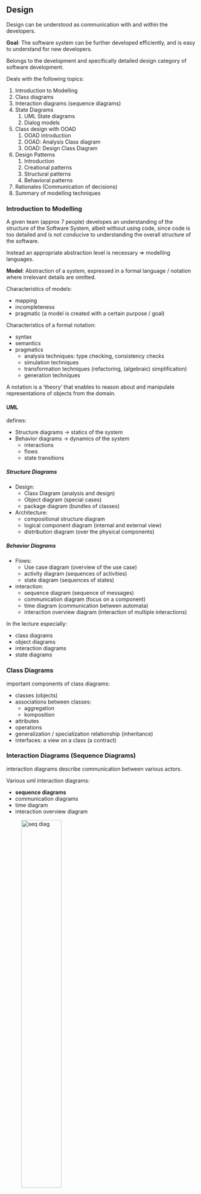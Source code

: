 ## Design

Design can be understood as communication with and within the developers. 

**Goal**: The software system can be further developed efficiently, and is easy to understand for new 
developers. 

Belongs to the development and specifically detailed design category of software development.

Deals with the following topics:

1. Introduction to Modelling 
2. Class diagrams
3. Interaction diagrams (sequence diagrams)
4. State Diagrams 
   1. UML State diagrams
   2. Dialog models
5. Class design with OOAD
   1. OOAD introduction
   2. OOAD: Analysis Class diagram
   3. OOAD: Design Class Diagram
6. Design Patterns
   1. Introduction
   2. Creational patterns
   3. Structural patterns
   4. Behavioral patterns
7. Rationales (Communication of decisions)
8. Summary of modelling techniques

### Introduction to Modelling

A given team (approx 7 people) developes an understanding of the structure of the Software System,
albeit without using code, since code is too detailed and is not conducive to understanding the overall 
structure of the software.

Instead an appropriate abstraction level is necessary $\Rightarrow$ modelling languages.

**Model**: Abstraction of a system, expressed in a formal language / notation where irrelevant details are omitted.

Characteristics of models:

* mapping
* incompleteness
* pragmatic (a model is created with a certain purpose / goal)

Characteristics of a formal notation:

* syntax
* semantics
* pragmatics
  * analysis techniques: type checking, consistency checks
  * simulation techniques
  * transformation techniques (refactoring, (algebraic) simplification)
  * generation techniques

A notation is a 'theory' that enables to reason about and manipulate representations of objects
from the domain. 

#### UML

defines: 

* Structure diagrams $\rightarrow$ statics of the system
* Behavior diagrams $\rightarrow$ dynamics of the system
  * interactions 
  * flows 
  * state transitions

##### Structure Diagrams

* Design:
  * Class Diagram (analysis and design)
  * Object diagram (special cases)
  * package diagram (bundles of classes)
* Architecture:
  * compositional structure diagram
  * logical component diagram (internal and external view)
  * distribution diagram (over the physical components)

##### Behavior Diagrams

* Flows:
  * Use case diagram (overview of the use case)
  * activity diagram (sequences of activities)
  * state diagram (sequences of states)
* interaction:
  * sequence diagram (sequence of messages)
  * communication diagram (focus on a component)
  * time diagram (communication between automata)
  * interaction overview diagram (interaction of multiple interactions)

In the lecture especially:

* class diagrams
* object diagrams
* interaction diagrams
* state diagrams


### Class Diagrams 

important components of class diagrams:

* classes (objects)
* associations between classes:
  * aggregation
  * komposition
* attributes
* operations
* generalization / specialization relationship (inheritance)
* interfaces: a view on a class (a contract)


### Interaction Diagrams (Sequence Diagrams)

interaction diagrams describe communication between various actors.

Various uml interaction diagrams:

* **sequence diagrams**
* communication diagrams
* time diagram
* interaction overview diagram

![seq diag](./imgs/seq-diag-synch.png){width=50%}

### State Diagrams

### Class Design with OOAD

Steps of the software process:

1. analysis and specification: gathering and representing requirements
2. **design**: structure and architecture of the software is defined
3. coding: implementation of the end product in detail. 

Design has the following goals:

1. partitioning the system into manageable units
2. laying out a structure: relationship between the units / parts that make up the whole system
3. hierarchical partitioning: abstraction that helps understand and maintain a large software system

results from requirements:

* Domain / Interaction data diagram: specification of the data in detail
* SFs or UCs: specification of functionality / how functionality is carried out
* Workspaces (UI-Structure): How and where is the data & SF represented and provided for the user, 
  as well as the navigation between the workspaces.
* View (Virtual Window): the mockup of the GUI

Consideration when making design decisions:

* Data management classes: implementation of domain / interaction data diagram
  * which data which classes? 
  * can some entities be directly taken as classes?
  * what operations are necessary?
  * how is data storage implemented?
* Classes for internal processing: Implementation of SFs
  * how are SFs implemented / distributed among operations of which classes? 
    (note that SFs do not generally correspond to individual operations, but are combinations of multiple ops)
* UI classes: Implement the views (virtual windows) and the navigation from the UI-structure.
  
#### Design Principles: Cohesion and Coupling

##### Cohesion

A measure of or degree to how much the elements of a component belong together.

**Goal**: high cohesion, i.e. elements within a module or component belong together strongly,
are highly interdependent $\Rightarrow$ good for maintenance. 

We can't easily partition a highly cohesive module into subparts, where the subparts are independent of each other.

How to achieve high cohesion:

* principles of object orientation (data encapsulation)
* using appropriate design patterns for coupling and decoupling

##### Coupling 

A measure of the degree of how strongly different components depend on one another. 

**Goal**: low coupling, i.e. low interdependence between different components

Low coupling is good for performance (communication is simpler)

how to reduce coupling:

* interface coupling: information exchange takes place only via interfaces. 
* components should call other components as little as possible
* data coupling should be avoided: no shared data among different components
* structure coupling should avoided: no shared structure among different components

Simple and complex operations:

* Simple operation: only direct access of attributes (class access it's own attributues)
* Complex operation: direct as well as indirect access of attributes (indirect access: class A access attributes of class B)
  * increase coupling
  * hinder cohesion

Complex operations should therefore be split up in smaller operations, or encapsulated in own class whose data they access. 

#### OOAD 

Object-oriented analysis & design $\Rightarrow$ systematic development of the design model

the process of: requirements $\Rightarrow$ class diagram:

* what decision should be made and how?
* what classes are needed, with what operations and attributes should the classes be equipped? 

OOAD 2 step method:

1. Analysis class model: defines class structure based on the requirements
2. Design class model: concrete implementation of the analysis class model using
   frameworks, libraries and concrete classes, taking design goals, especially NFRs. 

##### Analysis Class Model / Diagram

4 Steps:

1. Determine classes, attributes, and association from the requirements, with appropriate names.
2. Determine the operations of the classes: distribute basic operations and SFs as methods (operations) in classes,
   taking high cohesion and low coupling into account.
3. Determine complex associations and inheritance relationships
4. Consolidate the class diagram: possibly dissolve interaction / ui classes, consolidate associations.

3 types of classes:

1. entity class: describes objects with permanent existence
   * e.g.: film, actor. 
2. control class: describes processes. SFs are initially modelled as such. Serve as placeholder for complex operations, 
   ultimately are dissolved and distributed as methods among various appropriate classes
3. boundary / interaction / dialogue class: bundles data and operations that are provided on the UI.

###### Step 1

Goal: Determine / derive classes from the requirements

Rules:

1. Entity classes: 
   * Entities from the data diagram become entity classes, e.g. film and actor.
   * associations from the data diagram become the associates between the classes
2. Control classes:
   * SF are initially modelled as such
   * control classes are linked to the entity classes, whose attributes they access
   * control classes are linked to other control classes, which they cooperate with. 
3. Boundary classes:
   * Workspaces $\Rightarrow$ boundary classes
   * are linked to the entity classes, that are displayed in the workspace
   * are linked to the control classes of the SFs that are provided on the UI interface. 
   * navigation between workspaces $\Rightarrow$ links / associations between boundary classes.   

###### Step 2

Goal: Determine the operations of the classes, dissolve control classes by distributing them among the various
classes as methods. (occasionally a control class can be retained as a concrete class)

Rules:

1. Dissolve control classes by distributing them among entity and dialogue classes: 
    1. canonical solution: if control class operates only on the attributes of a single class, it becomes a method in that class.
    2. simple solution: if multiple classes are involved, but the input and output are associated to one class respectively, then the
      the control class can be ... ? 
    3. complex solution: if multiple classes are involved, and the output and input relate to multiple classes, then ... ?
    $\Rightarrow$ sometimes objectification of the control class
2. Operations can be split up or united, depending on the situation.
   * an operation can cover multiple SFs (only for the canonical solution) 
   * SFs can be implemented by multiple operations


###### Step 3

Goal: Use inheritance and model complex associations

###### Step 4

Consolidate the model and possibly dissolve the interaction classes

Rules:

1. place interaction (ui) classes in a separate layer (e.g GUI layer)
2. alternatively assign dialogue classes to some other classes: in this case the class
   is responsible both for data and representation on the GUI
3. revising the associations: cover all possible communication links
   * each class that has a complex operation must be associated to the classes that they call
   * consolidate the associations
   * provide multiplicities (cardinalities)
4. no redundant links: associations that are not used in any SF should be removed.

##### Design Class Diagram / Model

Goal: preparation for coding by taking design goals into account.

Analysis class diagram gets refined with infrastructure classes (e.g. library) and completed,
often using design patterns.

Steps:

1. complete the list of attributes and operations
2. determine the data types and access specifiers (private, protected, public, etc)
3. specify operations (pre- and postconditions)
4. define exceptions
5. specify concrete data structures that realize associations
6. eliminate multiple inheritance
7. Consolidation via sequence diagrams

###### Step 3 - Specifying Operations

Specification of an operation
: specifying the behavior of an operation by providing a contract, without providing the algorithm

Design by Contract
: specifying an operation by providing pre-, post-condition and an invariant

* Usually only textual
* Sometimes directly supported by programming languages, e.g 
  * Javadoc comments in Java 
  * Assert in Java

###### Step 4 - Specifying Exceptions

Error situations in code are usually represented as special output values, however this does not guarantee that the caller will deal with the error.

Instead some programming languages have explicit error handling mechanisms called exceptions

in java:

```java
try {
  // code that throws and exception of type E
} catch (E e) {
  // what to do with the caught exception
}
```

Exception types:

* Exceptions in the domain: input doesn't satisfy precondition, business logic is violated
* Technical failure: Connection to server failed, called object doesn't exist

Ways to deal with exceptions:

* directly: using a specific operation
* handing over to the outside: via try-catch block
* not treating: letting the run-time system eventually catch the exceptions

###### Step 5 - Determining Concrete Data Structures

* Concretizing associations with a qualifier data structure:

![concretizing with qualifier](./imgs/concretizing-ds-qualifier.png){width="70%"}

* concretizing associations by providing a fixed order: if there is a fixed order the objects associated to some
  other objects exist, this order can be fixed via a list or iterators.


###### Step 6 - Eliminating Multiple Inheritance

It is common to have multiple inheritance relationships in analysis models.
This should be eliminated in design models using **interfaces**. 

###### Step 7 - Consolidation via Sequence Diagrams 

Implementations of complex operations (SFs) should be checked using sequence diagrams for:

* high coupling: are too many objects and too many method calls used for the implementation?
  Yes $\Rightarrow$ reduce it by repartitoning the SF into operations
* low cohesion: is there an operation of a class that works with disjoint sets of attributes?
  Yes $\Rightarrow$ can the class be partitioned into multiple classes and will it help with the complexity?

### Design Patterns 

Transferring experience of good class structure design. Design patterns describes the roles of classes,
their dependencies and associations.

Types of design patterns:

* creational patterns (Erzeugungsmuster)
* structural patterns
* behavioral patterns (Verhaltensmuster)

How a pattern is described:

* name:
* problem: motivation, field of application, problem class
* solution:
  * structure (class diagram)
  * elements (classes, their associations, and their operations)
  * interactions of objects (sequence diagram)
* discussion: 
  * advantages and disadvantages: when and why should be applied
  * dependencies, limitations
  * special cases
  * known applications (how common is it, how mature is it)

advantages:

* proven solutions to recurring problems
* better readability & maintainability of software design and source code
* easier communication via a common vocabulary / language of patterns
  * among architects and developers 
  * among developers 

disadvantages:

* using a pattern in a false context: overhead due to unnecessary classes, bad readability, maintainability etc

#### Creational Patterns

Deal with creation of objects:

* try to hide, unify or simplify it
* describe what is created, how and when

Examples:

* singleton
* abstract superclass
* factory method
* prototype
* builder

##### Singleton

* **problem**: there can exist only a single instance object of a given type. 
* **solution**: 
  ```java
  public final class S {
    private static S instance;
    private S(); // private constructor
    public static S getInstance () {
      if (instance == null) instance = new S();
      return instance;
    }
  }

  // usage of singleton 
  // S s = new S() can't be called because constructor is private, instead
  S s = S.getInstance(); // s refers to the single central initialized static instance of S
  ```

##### Abstract Superclass 

* **problem**: different classes contain identical groups of attributes and methods 
* **solution**: refactor the classes, such that the common groups of attributes and methods are separated in an abstract super class,
  from which the old classes inherit. 

#### Structural Patterns 

Deal with combinations and relationships of classes $\Rightarrow$ allow building larger structures

examples:

1. **Composite**
2. adapter
3. proxy
4. bridge
5. director
6. facade
7. flyweight

##### Composite Pattern

* **problem**: modelling and implementing hierarchical (tree) structures
* **solution**: a uniform abstract super class from which a leaf and a node class inherits

![composite design pattern](./imgs/composite-design-pattern.png){width="85%"}

#### Behavioral Patterns 

Deal with algorithms and assigning states to objects. Describe not only classes and objects but their interactions.

examples:

1. **template method pattern**
2. command
3. visitor
4. interpreter
5. memento
6. strategy
7. iterator
8. mediator
9. state
10. chain of responsibility

##### Template Method Pattern


* **problem**: a method consists both from fixed but also from changeable elements
* **solution**: 
  * define a template method, that comprises the scaffolding of the method
  * the algorithm is concretely implemented in the inheriting subclasses
  * fixed components making up the method are factored to the superclass


### Rationales (Communication of Decisions)

Documents contain only the last decision.
Communication of all sorts of decisions and history of discarded decisions via Rationales.

How are rationales described:

* questions: concrete problems that don't have an obvious solution
* options: describe alternative solutions to a problem
* criteria: quality requirements
* arguments: condensate and summarize discussions
* decisions: 
  * relates to one or more open questions
  * summarizes the chosen options and arguments that support it


